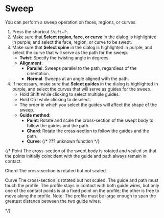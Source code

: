 

# Sweep

You can perform a sweep operation on faces, regions, or curves.

<KinouGaiyou shortcut="Shift-P" command="Sweep" button="" />

1. Press the shortcut `Shift`+`P`.
2. Make sure that **Select region, face, or curve** in the dialog is highlighted in purple, and select the face, region, or curve to be swept.
3. Make sure that **Select spine** in the dialog is highlighted in purple, and select the curve that will serve as the path for the sweep.
   - **Twist**: Specify the twisting angle in degrees.
   - **Alignment**:
     - **Parallel**: Sweeps parallel to the path, regardless of the orientation.
     - **Normal**: Sweeps at an angle aligned with the path.
4. If necessary, make sure that **Select guides** in the dialog is highlighted in purple, and select the curves that will serve as guides for the sweep.
   - Hold Shift while clicking to select multiple guides.
   - Hold Ctrl while clicking to deselect.
   - The order in which you select the guides will affect the shape of the sweep.
   - **Guide method**:
     - **Point**: Rotate and scale the cross-section of the swept body to follow the guides and the path.
     - **Chord**: Rotate the cross-section to follow the guides and the path.
     - **Curve**: {/* ??? unknown function */}

{/*
Point
The cross-section of the swept body is rotated and scaled so that the points initially coincident with the guide and path always remain in contact.

Chord
The cross-section is rotated but not scaled.

Curve
The cross-section is rotated but not scaled. The guide and path must touch the profile. The profile stays in contact with both guide wires, but only one of the contact points is at a fixed
point on the profile; the other is free to move along the profile.
Note: The profile must be large enough to span the greatest distance between the two guide wires.

*/}
